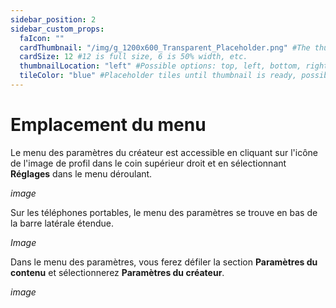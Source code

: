 ---
sidebar_position: 2
sidebar_custom_props:
  faIcon: ""
  cardThumbnail: "/img/g_1200x600_Transparent_Placeholder.png" #The thumbnail on the category card.
  cardSize: 12 #12 is full size, 6 is 50% width, etc.
  thumbnailLocation: "left" #Possible options: top, left, bottom, right, none
  tileColor: "blue" #Placeholder tiles until thumbnail is ready, possible options: blue, cream, darkpurple, lightpurple, mauve, orange, pink, none
---

# Emplacement du menu

Le menu des paramètres du créateur est accessible en cliquant sur l'icône de l'image de profil dans le coin supérieur droit et en sélectionnant **Réglages** dans le menu déroulant.

*image*

Sur les téléphones portables, le menu des paramètres se trouve en bas de la barre latérale étendue.

*Image*

Dans le menu des paramètres, vous ferez défiler la section **Paramètres du contenu** et sélectionnerez **Paramètres du créateur**.

*image*
